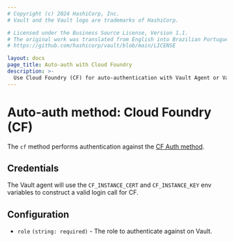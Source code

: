 ```yaml
---
# Copyright (c) 2024 HashiCorp, Inc.
# Vault and the Vault logo are trademarks of HashiCorp.

# Licensed under the Business Source License, Version 1.1.
# The original work was translated from English into Brazilian Portuguese.
# https://github.com/hashicorp/vault/blob/main/LICENSE

layout: docs
page_title: Auto-auth with Cloud Foundry
description: >-
  Use Cloud Foundry (CF) for auto-authentication with Vault Agent or Vault Proxy.
---
```


# Auto-auth method: Cloud Foundry (CF)

The `cf` method performs authentication against the [CF Auth
method](/vault/docs/auth/cf).

## Credentials

The Vault agent will use the `CF_INSTANCE_CERT` and `CF_INSTANCE_KEY` env variables to
construct a valid login call for CF.

## Configuration

- `role` `(string: required)` - The role to authenticate against on Vault.
